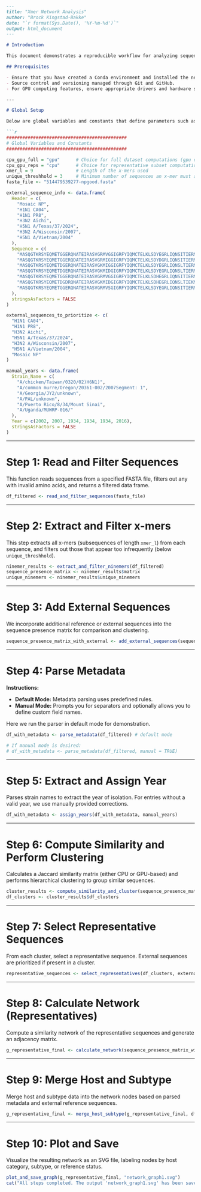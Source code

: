 

```markdown
---
title: "Xmer Network Analysis"
author: "Brock Kingstad-Bakke"
date: "`r format(Sys.Date(), '%Y-%m-%d')`"
output: html_document
---

# Introduction

This document demonstrates a reproducible workflow for analyzing sequences, extracting x-mers, clustering, and visualizing results as a network. The code is organized into logical steps, and metadata parsing can be done in either fully automatic or manual modes.

## Prerequisites

- Ensure that you have created a Conda environment and installed the necessary packages as described in the project's README.
- Source control and versioning managed through Git and GitHub.
- For GPU computing features, ensure appropriate drivers and hardware support.

---

# Global Setup

Below are global variables and constants that define parameters such as x-mer length and thresholds for filtering. Modify these as needed for your analysis.

```r
#############################################
# Global Variables and Constants
#############################################

cpu_gpu_full = "gpu"      # Choice for full dataset computations (gpu or cpu)
cpu_gpu_reps = "cpu"      # Choice for representative subset computations
xmer_l = 9                # Length of the x-mers used
unique_threshhold = 3     # Minimum number of sequences an x-mer must appear in
fasta_file <- "514479539277-npgood.fasta"

external_sequence_info <- data.frame(
  Header = c(
    "Mosaic NP",
    "H1N1 CA04",
    "H1N1 PR8",
    "H3N2 Aichi",
    "H5N1 A/Texas/37/2024",
    "H3N2 A/Wisconsin/2007",
    "H5N1 A/Vietnam/2004"
  ),
  Sequence = c(
    "MASQGTKRSYEQMETGGERQNATEIRASVGRMVGGIGRFYIQMCTELKLSDYEGRLIQNSITIERMVLSAFDERRNKYLEEHPSAGKDPKKTGGPIYRRRDGKWMRELILYDKEEIRRIWRQANNGEDATAGLTHLMIWHSNLNDATYQRTRALVRTGMDPRMCSLMQGSTLPRRSGAAGAAVKGVGTMVMELIRMIKRGINDRNFWRGENGRRTRIAYERMCNILKGKFQTAAQRAMMDQVRESRNPGNAEIEDLIFLARSALILRGSVAHKSCLPACVYGLAVASGYDFEREGYSLVGIDPFRLLQNSQVYSLIRPNENPAHKSQLVWMACHSAAFEDLRVSSFIRGTRVVPRGQLSTRGVQIASNENMETMDSSTLELRSRYWAIRTRSGGNTNQQRASAGQISVQPTFSVQRNLPFERATIMAAFTGNTEGRTSDMRTEIIRMMESARPEDVSFQGRGVFELSDEKATNPIVPSFDMSNEGSYFFGDNAEEYDNK",
    "MASQGTKRSYEQMETGGERQDATEIRASVGRMIGGIGRFYIQMCTELKLSDYDGRLIQNSITIERMVLSAFDERRNKYLEEHPSAGKDPKKTGGPIYRRVDGKWMRELILYDKEEIRRVWRQANNGEDATAGLTHIMIWHSNLNDATYQRTRALVRTGMDPRMCSLMQGSTLPRRSGAAGAAVKGVGTIAMELIRMIKRGINDRNFWRGENGRRTRVAYERMCNILKGKFQTAAQRAMMDQVRESRNPGNAEIEDLIFLARSALILRGSVAHKSCLPACVYGLAVASGHDFEREGYSLVGIDPFKLLQNSQVVSLMRPNENPAHKSQLVWMACHSAAFEDLRVSSFIRGKKVIPRGKLSTRGVQIASNENVETMDSNTLELRSRYWAIRTRSGGNTNQQKASAGQISVQPTFSVQRNLPFERATVMAAFSGNNEGRTSDMRTEVIRMMESAKPEDLSFQGRGVFELSDEKATNPIVPSFDMSNEGSYFFGDNAEEYDS",
    "MASQGTKRSYEQMETDGERQNATEIRASVGKMIGGIGRFYIQMCTELKLSDYEGRLIQNSLTIERMVLSAFDERRNKYLEEHPSAGKDPKKTGGPIYRRVNGKWMRELILYDKEEIRRIWRQANNGDDATAGLTHMMIWHSNLNDATYQRTRALVRTGMDPRMCSLMQGSTLPRRSGAAGAAVKGVGTMVMELVRMIKRGINDRNFWRGENGRKTRIAYERMCNILKGKFQTAAQKAMMDQVRESRNPGNAEFEDLTFLARSALILRGSVAHKSCLPACVYGPAVASGYDFEREGYSLVGIDPFRLLQNSQVYSLIRPNENPAHKSQLVWMACHSAAFEDLRVLSFIKGTKVLPRGKLSTRGVQIASNENMETMESSTLELRSRYWAIRTRSGGNTNQQRASAGQISIQPTFSVQRNLPFDRTTIMAAFNGNTEGRTSDMRTEIIRMMESARPEDVSFQGRGVFELSDEKAASPIVPSFDMSNEGSYFFGDNAEEYDN",
    "MASQGTKRSYEQMETDGERQNATEIRASVGKMIDGIGRFYIQMCTELKLSDYEGRLIQNSLTIERMVLSAFDERRNKYLEEHPSAGKDPKKTGGPIYKRVDRKWMRELVLYDKEEIRRIWRQANNGDDATAGLTHMMIWHSNLNDTTYQRTRALVRTGMDPRMCSLMQGSTLPRRSGAAGAAVKGVGTMVMELIRMIKRGINDRNFWRGENGRKTRSAYERMCNILKGKFQTAAQRAMMDQVRESRNPGNAEIEDLIFLARSALILRGSVAHKSCLPACVYGPAVASGYDFEKEGYSLVGIDPFKLLQNSQVYSLIRPNENPAHKSQLVWMACNSAAFEDLRVLSFIRGTKVSPRGKLSTRGVQIASNENMDAMESSTLELRSRYWAIRTRSGGNTNQQRASAGQISVQPAFSVQRNLPFDKPTIMAAFTGNTEGRTSDMRAEIIRMMEGAKPEEMSFQGRGVFELSDERAANPIVPSFDMSNEGSYFFGDNAEEYDN",
    "MASQGTKRSYEQMETGGERQNATEIRASVGRMVGGIGRFYIQMCTELKLSDHEGRLIQNSITIERMVLSAFDERRNKYLEEHPSAGKDPKKTGGPIYRRRDGKWMRELILYDKEEIRRIWRQANNGEDATAGLTHLMIWHSNLNDATYQRTRALVRTGMDPRMCSLMQGSTLPRRSGAAGAAVKGVGTMVMELIRMIKRGINDRNFWRGENGRRTRIAYERMCNILKGKFQTAAQRAMMDQVRESRNPGNAEIEDLIFLARSALILRGSVAHKSCLPACVYGLAVASGYDFEREGYSLVGIDPFRLLQNSQVFSLIRPNENPAHKSQLVWMACHSAAFEDLRVSSFIRGTRVVPRGQLSTRGVQIASNENMETMDSSTLELRSRYWAIRTRSGGNTNQQRASAGQISVQPTFSVQRNLPFERATIMAAFTGNTEGRTSDMRTEIIRMMENARPEDVSFQGRGVFELSDEKATNPIVPSFDMNNEGSYFFGDNAEEYDN",
    "MASQGTKRSYEQMETDGDRQNATEIRASVGKMIDGIGRFYIQMCTELKLSDHEGRLIQNSLTIEKMVLSAFDERRNKYLEEHPSAGKDPKKTGGPIYRRVDGKWMRELVLYDKEEIRRIWRQANNGEDATSGLTHIMIWHSNLNDATYQRTRALVRTGMDPRMCSLMQGSTLPRRSGAAGAAVKGIGTMVMELIRMVKRGINDRNFWRGENGRKTRSAYERMCNILKGKFQTAAQRAMVDQVRESRNPGNAEIEDLIFLARSALILRGSVAHKSCLPACAYGPAVSSGYNFEKEGYSLVGIDPFKLLQNSQIYSLIRPNENPAHKSQLVWMACHSAAFEDLRLLSFIRGTKVSPRGKLSTRGVQIASNENMDNMGSSTLELRSGYWAIRTRSGGNTNQQRASAGQTSVQPTFSVQRNLPFEKSTIMAAFTGNTEGRTSDMRAEIIRMMEGAKPEEVSFRGRGVFELSDEKATNPIVPSFDMSNEGSYFFGDNAKEYDN",
    "MASQGTKRSYEQMETGGERQNATEIRASVGRMVSGIGRFYIQMCTELKLSDYEGRLIQNSITIERMVLSAFDERRNRYLEEHPSAGKDPKKTGGPIYRRRDGKWVRELILYDKEEIRRIWRQANNGEDATAGLTHLMIWHSNLNDATYQRTRALVRTGMDPRMCSLMQGSTLPRRSGAAGAAVKGVGTMVMELIRMIKRGINDRNFWRGENGRRTRIAYERMCNILKGKFQTAAQRAMMDQVRESRNPGNAEIEDLIFLARSALILRGSVAHKSCLPACVYGLAVASGYDFEREGYSLVGIDPFRLLQNSQVFSLIRPNENPAHKSQLVWMACHSAAFEDLRVSSFIRGTRVVPRGQLSTRGVQIASNENMEAMDSNTLELRSRYWAIRTRSGGNTNQQKASAGQISVQPTFSVQRNLPFERATIMAAFTGNTEGRTSDMRTEIIRMMESARPEDVSFQGRGVFELSDEKATNPIVPSFDMNNEGSYFFGDNAEEYDN"
  ),
  stringsAsFactors = FALSE
)

external_sequences_to_prioritize <- c(
  "H1N1 CA04",
  "H1N1 PR8",
  "H3N2 Aichi",
  "H5N1 A/Texas/37/2024",
  "H3N2 A/Wisconsin/2007",
  "H5N1 A/Vietnam/2004",
  "Mosaic NP"
)

manual_years <- data.frame(
  Strain_Name = c(
    "A/chicken/Taiwan/0320/02)H6N1)",
    "A/common murre/Oregon/20361-002/2007Segment: 1",
    "A/Georgia/JY2/unknown",
    "A/PAL/unknown",
    "A/Puerto Rico/8/34/Mount Sinai",
    "A/Uganda/MUWRP-016/"
  ),
  Year = c(2002, 2007, 1934, 1934, 1934, 2016),
  stringsAsFactors = FALSE
)
```

---

# Step 1: Read and Filter Sequences

This function reads sequences from a specified FASTA file, filters out any with invalid amino acids, and returns a filtered data frame.

```r
df_filtered <- read_and_filter_sequences(fasta_file)
```

---

# Step 2: Extract and Filter x-mers

This step extracts all x-mers (subsequences of length `xmer_l`) from each sequence, and filters out those that appear too infrequently (below `unique_threshhold`).

```r
ninemer_results <- extract_and_filter_ninemers(df_filtered)
sequence_presence_matrix <- ninemer_results$matrix
unique_ninemers <- ninemer_results$unique_ninemers
```

---

# Step 3: Add External Sequences

We incorporate additional reference or external sequences into the sequence presence matrix for comparison and clustering.

```r
sequence_presence_matrix_with_external <- add_external_sequences(sequence_presence_matrix, unique_ninemers, external_sequence_info)
```

---

# Step 4: Parse Metadata

**Instructions:**

- **Default Mode:** Metadata parsing uses predefined rules.
- **Manual Mode:** Prompts you for separators and optionally allows you to define custom field names.

Here we run the parser in default mode for demonstration.

```r
df_with_metadata <- parse_metadata(df_filtered) # default mode

# If manual mode is desired:
# df_with_metadata <- parse_metadata(df_filtered, manual = TRUE)
```

---

# Step 5: Extract and Assign Year

Parses strain names to extract the year of isolation. For entries without a valid year, we use manually provided corrections.

```r
df_with_metadata <- assign_years(df_with_metadata, manual_years)
```

---

# Step 6: Compute Similarity and Perform Clustering

Calculates a Jaccard similarity matrix (either CPU or GPU-based) and performs hierarchical clustering to group similar sequences.

```r
cluster_results <- compute_similarity_and_cluster(sequence_presence_matrix_with_external, method = cpu_gpu_full)
df_clusters <- cluster_results$df_clusters
```

---

# Step 7: Select Representative Sequences

From each cluster, select a representative sequence. External sequences are prioritized if present in a cluster.

```r
representative_sequences <- select_representatives(df_clusters, external_sequences_to_prioritize)
```

---

# Step 8: Calculate Network (Representatives)

Compute a similarity network of the representative sequences and generate an adjacency matrix.

```r
g_representative_final <- calculate_network(sequence_presence_matrix_with_external, representative_sequences, method = cpu_gpu_reps)
```

---

# Step 9: Merge Host and Subtype

Merge host and subtype data into the network nodes based on parsed metadata and external reference sequences.

```r
g_representative_final <- merge_host_subtype(g_representative_final, df_with_metadata, representative_sequences)
```

---

# Step 10: Plot and Save

Visualize the resulting network as an SVG file, labeling nodes by host category, subtype, or reference status.

```r
plot_and_save_graph(g_representative_final, "network_graph1.svg")
cat("All steps completed. The output 'network_graph1.svg' has been saved.\n")
```
